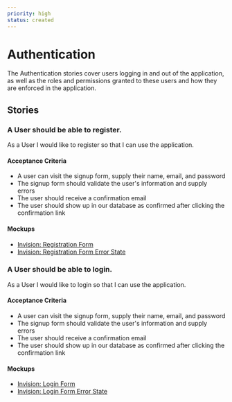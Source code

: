 ```yaml
---
priority: high
status: created
---
```


# Authentication

The Authentication stories cover users logging in and out of the application, as well as the roles and permissions granted to these users and how they are enforced in the application.

## Stories

### A User should be able to register.

As a User I would like to register so that I can use the application.

#### Acceptance Criteria

- A user can visit the signup form, supply their name, email, and password
- The signup form should validate the user's information and supply errors
- The user should receive a confirmation email
- The user should show up in our database as confirmed after clicking the confirmation link

#### Mockups

- [Invision: Registration Form](https://invisionapp.com)
- [Invision: Registration Form Error State](https://invisionapp.com)

### A User should be able to login.

As a User I would like to login so that I can use the application.

#### Acceptance Criteria

- A user can visit the signup form, supply their name, email, and password
- The signup form should validate the user's information and supply errors
- The user should receive a confirmation email
- The user should show up in our database as confirmed after clicking the confirmation link

#### Mockups

- [Invision: Login Form](https://invisionapp.com)
- [Invision: Login Form Error State ](https://invisionapp.com)
